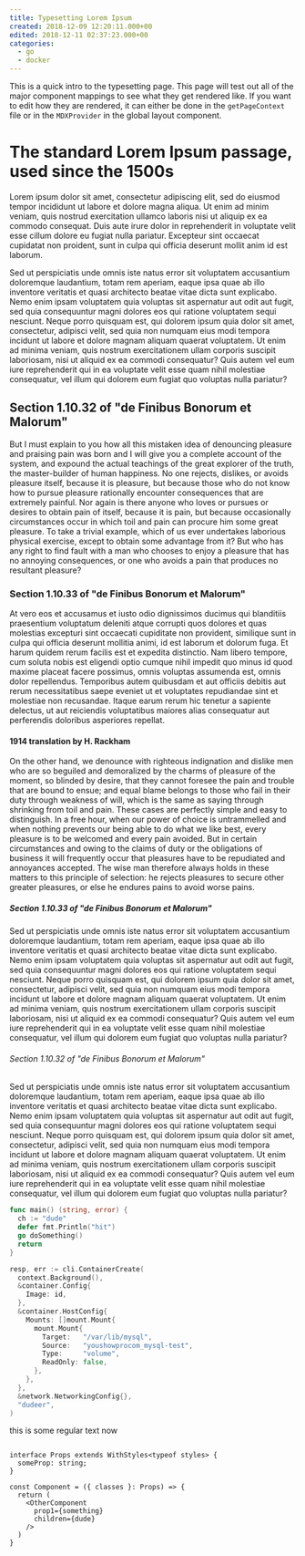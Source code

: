```yaml
---
title: Typesetting Lorem Ipsum
created: 2018-12-09 12:20:11.000+00
edited: 2018-12-11 02:37:23.000+00
categories: 
  - go
  - docker
---
```


This is a quick intro to the typesetting page. This page will test out all of the major component mappings to see 
what they get rendered like. If you want to edit how they are rendered, it can either be done in the `getPageContext` 
file or in the `MDXProvider` in the global layout component. 

# The standard Lorem Ipsum passage, used since the 1500s

Lorem ipsum dolor sit amet, consectetur adipiscing elit, sed do eiusmod tempor incididunt ut labore et dolore magna 
aliqua. Ut enim ad minim veniam, quis nostrud exercitation ullamco laboris nisi ut aliquip ex ea commodo consequat.
Duis aute irure dolor in reprehenderit in voluptate velit esse cillum dolore eu fugiat nulla pariatur. Excepteur 
sint occaecat cupidatat non proident, sunt in culpa qui officia deserunt mollit anim id est laborum.

Sed ut perspiciatis unde omnis iste natus error sit voluptatem accusantium doloremque laudantium, totam rem aperiam, 
eaque ipsa quae ab illo inventore veritatis et quasi architecto beatae vitae dicta sunt explicabo. Nemo enim ipsam 
voluptatem quia voluptas sit aspernatur aut odit aut fugit, sed quia consequuntur magni dolores eos qui ratione 
voluptatem sequi nesciunt. Neque porro quisquam est, qui dolorem ipsum quia dolor sit amet, consectetur, adipisci 
velit, sed quia non numquam eius modi tempora incidunt ut labore et dolore magnam aliquam quaerat voluptatem. Ut 
enim ad minima veniam, quis nostrum exercitationem ullam corporis suscipit laboriosam, nisi ut aliquid ex ea commodi 
consequatur? Quis autem vel eum iure reprehenderit qui in ea voluptate velit esse quam nihil molestiae consequatur, 
vel illum qui dolorem eum fugiat quo voluptas nulla pariatur?

## Section 1.10.32 of "de Finibus Bonorum et Malorum"

But I must explain to you how all this mistaken idea of denouncing pleasure and praising pain was born and I will 
give you a complete account of the system, and expound the actual teachings of the great explorer of the truth, the 
master-builder of human happiness. No one rejects, dislikes, or avoids pleasure itself, because it is pleasure, but 
because those who do not know how to pursue pleasure rationally encounter consequences that are extremely painful. 
Nor again is there anyone who loves or pursues or desires to obtain pain of itself, because it is pain, but because 
occasionally circumstances occur in which toil and pain can procure him some great pleasure. To take a trivial 
example, which of us ever undertakes laborious physical exercise, except to obtain some advantage from it? But who 
has any right to find fault with a man who chooses to enjoy a pleasure that has no annoying consequences, or one who 
avoids a pain that produces no resultant pleasure?

### Section 1.10.33 of "de Finibus Bonorum et Malorum"

At vero eos et accusamus et iusto odio dignissimos ducimus qui blanditiis praesentium voluptatum deleniti atque 
corrupti quos dolores et quas molestias excepturi sint occaecati cupiditate non provident, similique sunt in culpa 
qui officia deserunt mollitia animi, id est laborum et dolorum fuga. Et harum quidem rerum facilis est et expedita 
distinctio. Nam libero tempore, cum soluta nobis est eligendi optio cumque nihil impedit quo minus id quod maxime 
placeat facere possimus, omnis voluptas assumenda est, omnis dolor repellendus. Temporibus autem quibusdam et aut 
officiis debitis aut rerum necessitatibus saepe eveniet ut et voluptates repudiandae sint et molestiae non 
recusandae. Itaque earum rerum hic tenetur a sapiente delectus, ut aut reiciendis voluptatibus maiores alias 
consequatur aut perferendis doloribus asperiores repellat.

#### 1914 translation by H. Rackham

On the other hand, we denounce with righteous indignation and dislike men who are so beguiled and demoralized by the 
charms of pleasure of the moment, so blinded by desire, that they cannot foresee the pain and trouble that are bound 
to ensue; and equal blame belongs to those who fail in their duty through weakness of will, which is the same as 
saying through shrinking from toil and pain. These cases are perfectly simple and easy to distinguish. In a free 
hour, when our power of choice is untrammelled and when nothing prevents our being able to do what we like best, 
every pleasure is to be welcomed and every pain avoided. But in certain circumstances and owing to the claims of 
duty or the obligations of business it will frequently occur that pleasures have to be repudiated and annoyances 
accepted. The wise man therefore always holds in these matters to this principle of selection: he rejects pleasures 
to secure other greater pleasures, or else he endures pains to avoid worse pains.

##### Section 1.10.33 of "de Finibus Bonorum et Malorum"

Sed ut perspiciatis unde omnis iste natus error sit voluptatem accusantium doloremque laudantium, totam rem aperiam, 
eaque ipsa quae ab illo inventore veritatis et quasi architecto beatae vitae dicta sunt explicabo. Nemo enim ipsam 
voluptatem quia voluptas sit aspernatur aut odit aut fugit, sed quia consequuntur magni dolores eos qui ratione 
voluptatem sequi nesciunt. Neque porro quisquam est, qui dolorem ipsum quia dolor sit amet, consectetur, adipisci 
velit, sed quia non numquam eius modi tempora incidunt ut labore et dolore magnam aliquam quaerat voluptatem. Ut 
enim ad minima veniam, quis nostrum exercitationem ullam corporis suscipit laboriosam, nisi ut aliquid ex ea commodi 
consequatur? Quis autem vel eum iure reprehenderit qui in ea voluptate velit esse quam nihil molestiae consequatur, 
vel illum qui dolorem eum fugiat quo voluptas nulla pariatur?

###### Section 1.10.32 of "de Finibus Bonorum et Malorum"

Sed ut perspiciatis unde omnis iste natus error sit voluptatem accusantium doloremque laudantium, totam rem aperiam, 
eaque ipsa quae ab illo inventore veritatis et quasi architecto beatae vitae dicta sunt explicabo. Nemo enim ipsam 
voluptatem quia voluptas sit aspernatur aut odit aut fugit, sed quia consequuntur magni dolores eos qui ratione 
voluptatem sequi nesciunt. Neque porro quisquam est, qui dolorem ipsum quia dolor sit amet, consectetur, adipisci 
velit, sed quia non numquam eius modi tempora incidunt ut labore et dolore magnam aliquam quaerat voluptatem. Ut 
enim ad minima veniam, quis nostrum exercitationem ullam corporis suscipit laboriosam, nisi ut aliquid ex ea commodi 
consequatur? Quis autem vel eum iure reprehenderit qui in ea voluptate velit esse quam nihil molestiae consequatur, 
vel illum qui dolorem eum fugiat quo voluptas nulla pariatur?

```go
func main() (string, error) {
  ch := "dude"
  defer fmt.Println("hit")
  go doSomething()
  return 
}

resp, err := cli.ContainerCreate(
  context.Background(),
  &container.Config{
    Image: id,
  },
  &container.HostConfig{
    Mounts: []mount.Mount{
      mount.Mount{
        Target:   "/var/lib/mysql",
        Source:   "youshowprocom_mysql-test",
        Type:     "volume",
        ReadOnly: false,
      },
    },
  },
  &network.NetworkingConfig{},
  "dudeer",
)
```

this is some regular text now

```tsx

interface Props extends WithStyles<typeof styles> {
  someProp: string;
}

const Component = ({ classes }: Props) => {
  return (
    <OtherComponent 
      prop1={something} 
      children={dude} 
    />
  )
}
```
